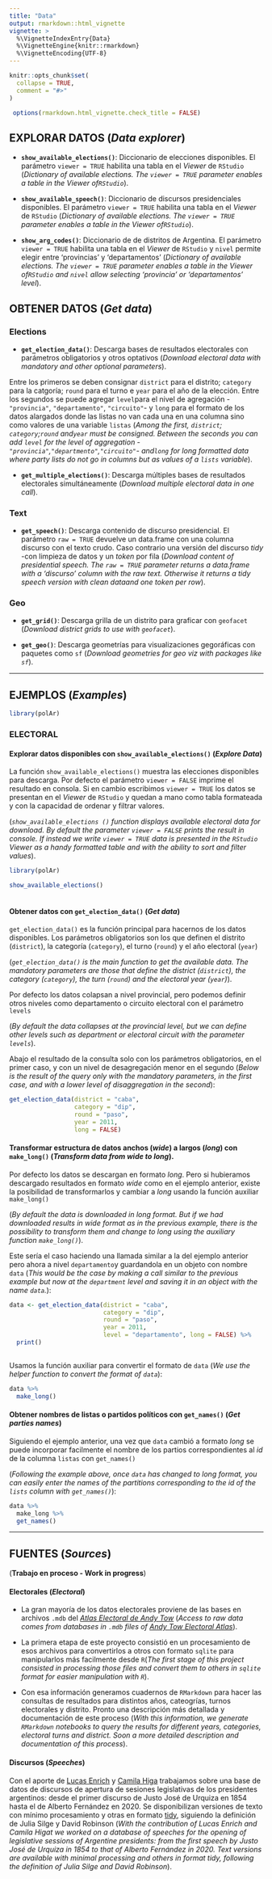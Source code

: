 ---
title: "Data"
output: rmarkdown::html_vignette
vignette: >
  %\VignetteIndexEntry{Data}
  %\VignetteEngine{knitr::rmarkdown}
  %\VignetteEncoding{UTF-8}
---

```{r, include = FALSE}
knitr::opts_chunk$set(
  collapse = TRUE,
  comment = "#>"
)

 options(rmarkdown.html_vignette.check_title = FALSE)

```


## EXPLORAR DATOS (*Data explorer*)

- **`show_available_elections()`**: Diccionario de elecciones disponibles. El parámetro `viewer = TRUE` habilita una tabla en el _Viewer_ de `RStudio` (*Dictionary of available elections. The `viewer = TRUE` parameter enables a table in the _Viewer_ of` RStudio`*).


- **`show_available_speech()`**: Diccionario de discursos presidenciales disponibles. El parámetro `viewer = TRUE` habilita una tabla en el _Viewer_ de `RStudio` (*Dictionary of available elections. The `viewer = TRUE` parameter enables a table in the _Viewer_ of` RStudio`*).

- **`show_arg_codes()`**: Diccionario de de distritos de Argentina. El parámetro `viewer = TRUE` habilita una tabla en el _Viewer_ de `RStudio` y  `nivel` permite elegir entre 'provincias' y 'departamentos' (*Dictionary of available elections. The `viewer = TRUE` parameter enables a table in the _Viewer_ of` RStudio` and `nivel` allow selecting 'provincia' or 'departamentos' level*).



## OBTENER DATOS (*Get data*)

### Elections
- **`get_election_data()`**: Descarga bases de resultados electorales con parámetros obligatorios y otros optativos (*Download electoral data with mandatory and other optional parameters*). 

Entre los primeros se deben consignar `district` para el distrito; `category` para la catgoría; `round` para el turno e `year` para el año de la elección. Entre los segundos se puede agregar `level`para el nivel de agregación -`"provincia"`, `"departamento"`, `"circuito"`- y `long` para el formato de los datos alargados donde las listas no van cada una en una columna sino como valores de una variable `listas` (*Among the first, `district`; `category`;`round` and` year`  must be consigned. Between the seconds you can add `level` for the level of aggregation -`"provincia" `,`"departmento"`,`"circuito"`- and` long` for long formatted data where party lists do not go in columns but as values of a `lists` variable*).

- **`get_multiple_elections()`**: Descarga múltiples bases de resultados electorales simultáneamente (*Download multiple electoral data in one call*). 

### Text 

- **`get_speech()`**: Descarga contenido de discurso presidencial. El parámetro `raw = TRUE` devuelve un data.frame con una columna discurso con el texto crudo. Caso contrario una versión del discurso _tidy_ -con limpieza de datos y un _token_ por fila (*Download content of presidential speech. The `raw = TRUE` parameter returns a data.frame with a 'discurso' column with the raw text. Otherwise it returns a _tidy_ speech version with clean dataand one _token_ per row*). 

### Geo

- **`get_grid()`**: Descarga grilla de un distrito para graficar con `geofacet` (*Download district grids to use with `geofacet`*).

- **`get_geo()`**: Descarga geometrías para visualizaciones gegoráficas con paquetes como `sf` (*Download geometries for geo viz with packages like `sf`*).

---

## EJEMPLOS (*Examples*)


```{r setup}
library(polAr)
```


### ELECTORAL 

#### Explorar datos disponibles con `show_available_elections()` (*Explore Data*)

La función `show_available_elections()` muestra las elecciones disponibles para descarga. Por defecto el parámetro `viewer = FALSE` imprime el resultado en consola. Si en cambio escribimos `viewer = TRUE` los datos se presentan en el _Viewer_ de `RStudio` y quedan a mano como tabla formateada y con la capacidad de ordenar y filtrar valores. 

(*`show_available_elections ()` function displays available electoral data for download. By default the parameter `viewer = FALSE` prints the result in console. If instead we write `viewer = TRUE` data is presented in the `RStudio` _Viewer_ as a handy formatted table and with the ability to sort and filter values*). 



```{r echo=TRUE, message=FALSE, warning=FALSE, paged.print=FALSE}
  
library(polAr)

show_available_elections()
   

```


#### Obtener datos con `get_election_data()` (*Get data*)

`get_election_data()` es la función principal para hacernos de los datos disponibles. Los parámetros obligatorios son los que definen el distrito (`district`), la categoría (`category`), el turno (`round`) y el año electoral (`year`)  

(*`get_election_data()` is the main function to get the available data. The mandatory parameters are those that define the district (`district`), the category (` category`), the turn (`round`) and the electoral year (` year`)*).

Por defecto los datos colapsan a nivel provincial, pero podemos definir otros niveles como departamento o circuito electoral con el parámetro `levels` 

(*By default the data collapses at the provincial level, but we can define other levels such as department or electoral circuit with the parameter `levels`*).

Abajo el resultado de la consulta solo con los parámetros obligatorios, en el primer caso, y con un nivel de desagregación menor en el segundo (*Below is the result of the query only with the mandatory parameters, in the first case, and with a lower level of disaggregation in the second*):



```{r echo=TRUE, message=FALSE, warning=FALSE, paged.print=FALSE}
  
get_election_data(district = "caba", 
                  category = "dip",
                  round = "paso", 
                  year = 2011,
                  long = FALSE)

```


#### Transformar estructura de datos anchos (*wide*) a largos (*long*) con `make_long()` (*Transform data from wide to long*). 

Por defecto los datos se descargan en formato *long*. Pero si hubieramos descargado resultados en formato *wide* como en el ejemplo anterior, existe la posibilidad de transformarlos y cambiar a *long* usando la función auxiliar `make_long()` 

(*By default the data is downloaded in _long_ format. But if we had downloaded results in _wide_ format as in the previous example, there is the possibility to transform them and change to _long_ using the auxiliary function `make_long()`*).

Este sería el caso haciendo una llamada similar a la del ejemplo anterior pero ahora a nivel `departamento`y guardandola en un objeto con nombre `data` (*This would be the case by making a call similar to the previous example but now at the `department` level and saving it in an object with the name `data`.*):  


```{r echo=TRUE, message=FALSE, warning=FALSE, paged.print=FALSE}
  
data <- get_election_data(district = "caba", 
                          category = "dip",
                          round = "paso", 
                          year = 2011, 
                          level = "departamento", long = FALSE) %>% 
  print()
   

```


Usamos la función auxiliar para convertir el formato de `data` (*We use the helper function to convert the format of `data`*): 


```{r echo=TRUE, message=FALSE, warning=FALSE, paged.print=FALSE}
  
data %>% 
  make_long() 

```


#### Obtener nombres de listas o partidos políticos con `get_names()` (*Get parties names*)

Siguiendo el ejemplo anterior, una vez que `data` cambió a formato *long* se puede incorporar facilmente el nombre de los partios correspondientes al *id* de la columna `listas` con `get_names()`

(*Following the example above, once `data` has changed to  long  format, you can easily enter the names of the partitions corresponding to the _id_  of the `lists` column with `get_names()`*):



```{r echo=TRUE, message=FALSE, warning=FALSE, paged.print=FALSE}
  

data %>% 
  make_long %>% 
  get_names() 

```

---

## FUENTES (*Sources*)

(**Trabajo en proceso - Work in progress**)

#### Electorales (*Electoral*)
 
- La gran mayoría de los datos electorales proviene de las bases en archivos `.mdb` del [_Atlas Electoral de Andy Tow_](https://www.andytow.com/access/index.php?logout=true) (*Access to raw data comes from databases in `.mdb` files of [Andy Tow Electoral Atlas](https://www.andytow.com/access/index.php?logout=true)*).
 
- La primera etapa de este proyecto consistió en un procesamiento de esos archivos para convertirlos a otros con formato `sqlite` para manipularlos más facilmente desde `R`(*The first stage of this project consisted in processing those files and convert them to others in `sqlite` format for easier manipulation with `R`*).

- Con esa información generamos cuadernos de `RMarkdown` para hacer las consultas de resultados para distintos años, cateogrías, turnos electorales y distrito. Pronto una descripción más detallada y documentación de este proceso (*With this information, we generate `RMarkdown` notebooks to query the results for different years, categories, electoral turns and district. Soon a more detailed description and documentation of this process*). 

#### Discursos (*Speeches*)

Con el aporte de [Lucas Enrich](https://twitter.com/lucasenrich) y [Camila Higa](https://twitter.com/chig4_) trabajamos sobre una base de datos de discursos de apertura de sesiones legislativas de los presidentes argentinos: desde el primer discurso de Justo José de Urquiza en 1854 hasta el de Alberto Fernández en 2020.  Se disponibilizan versiones de texto con mínimo procesamiento y otras en formato [tidy](https://www.tidytextmining.com/tidytext.html), siguiendo la definición de Julia Silge y David Robinson (*With the contribution of Lucas Enrich and Camila Higat we worked on a database of speeches for the opening of legislative sessions of Argentine presidents: from the first speech by Justo José de Urquiza in 1854 to that of Alberto Fernández in 2020. Text versions are available with minimal processing and others in format tidy, following the definition of Julia Silge and David Robinson*).

